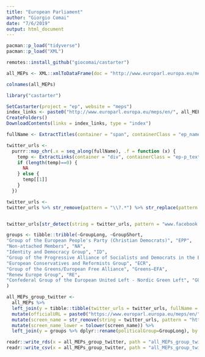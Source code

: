 ```yaml
---
title: "European Parliament"
author: "Giorgio Comai"
date: "7/6/2019"
output: html_document
---
```



```r

pacman::p_load("tidyverse")
pacman::p_load("XML")

remotes::install_github("giocomai/castarter")
```


```r
all_MEPs <- XML::xmlToDataFrame(doc = "http://www.europarl.europa.eu/meps/en/full-list/xml", stringsAsFactors = FALSE)
```

```r
colnames(all_MEPs)
```

```r
library("castarter")

SetCastarter(project = "ep", website = "meps")
index_links <- paste0("http://www.europarl.europa.eu/meps/en/", all_MEPs$id)
CreateFolders()
DownloadContents(links = index_links, type = "index")
```

```r
fullName <- ExtractTitles(container = "span", containerClass = "ep_name erpl-member-card-full-member-name", htmlLocation = fs::path("castarter", "ep", "meps", "IndexHtml"))

twitter_urls <- 
  purrr::map_chr(.x = seq_along(fullName), .f = function (x) {
    temp <- ExtractLinks(container = "div", containerClass = "ep-p_text link_twitt", id = x)
    if (length(temp)==0) {
      NA
    } else {
      temp[[1]]
    }
  })

twitter_urls <- 
twitter_urls %>% str_remove(pattern = "\\?.*") %>% str_replace(pattern = "http://@", replacement = "https://twitter.com/") %>% str_replace(pattern = "https://www.twitter.com/", replacement = "https://twitter.com/") %>% str_replace(pattern = "http://www.twitter.com/", replacement = "https://twitter.com/") %>% str_remove(pattern = "/$")


twitter_urls[str_detect(string = twitter_urls, pattern = "www.facebook.com")&is.na(twitter_urls)==FALSE] <- NA
```


```r
groups <- tibble::tribble(~GroupLong, ~GroupShort,
"Group of the European People's Party (Christian Democrats)", "EPP",
"Non-attached Members", "NA",
"Identity and Democracy Group", "ID",
"Group of the Progressive Alliance of Socialists and Democrats in the European Parliament", "S&D",
"European Conservatives and Reformists Group", "ECR",
"Group of the Greens/European Free Alliance", "Greens–EFA",
"Renew Europe Group", "RE",
"Confederal Group of the European United Left - Nordic Green Left", "GUE-NGL"
)
```



```r
all_MEPs_group_twitter <- 
  all_MEPs %>% 
  left_join(y = tibble::tibble(twitter_urls = twitter_urls, fullName = fullName), by = "fullName")  %>% 
  mutate(officialURL = paste0("https://www.europarl.europa.eu/meps/en/", id)) %>% 
  mutate(screen_name = str_remove(string = twitter_urls, pattern = "https://twitter.com/")) %>% 
  mutate(screen_name_lower = tolower(screen_name)) %>% 
  left_join(y = groups %>% dplyr::rename(politicalGroup=GroupLong), by = "politicalGroup")
```


```r
readr::write_rds(x = all_MEPs_group_twitter, path = "all_MEPs_group_twitter.rds")
readr::write_csv(x = all_MEPs_group_twitter, path = "all_MEPs_group_twitter.csv")
```



